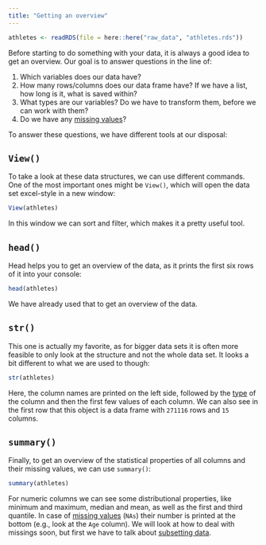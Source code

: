 ```yaml
---
title: "Getting an overview"
---
```


```r
athletes <- readRDS(file = here::here("raw_data", "athletes.rds"))
```

Before starting to do something with your data, it is always a good idea to get an overview. Our goal is to answer questions in the line of:

1.  Which variables does our data have?
2.  How many rows/columns does our data frame have? If we have a list, how long is it, what is saved within?
3.  What types are our variables? Do we have to transform them, before we can work with them?
4.  Do we have any [missing values](../missing/missings.qmd)?

To answer these questions, we have different tools at our disposal:

## `View()`

To take a look at these data structures, we can use different commands. One of the most important ones might be `View()`, which will open the data set excel-style in a new window:

```r
View(athletes)
```

In this window we can sort and filter, which makes it a pretty useful tool.

## `head()`

Head helps you to get an overview of the data, as it prints the first six rows of it into your console:

```r
head(athletes)
```

We have already used that to get an overview of the data.

## `str()`

This one is actually my favorite, as for bigger data sets it is often more feasible to only look at the structure and not the whole data set. It looks a bit different to what we are used to though:

```r
str(athletes)
```

Here, the column names are printed on the left side, followed by the [type]() of the column and then the first few values of each column. We can also see in the first row that this object is a data frame with `271116` rows and `15` columns.

## `summary()`

Finally, to get an overview of the statistical properties of all columns and their missing values, we can use `summary()`:

```r
summary(athletes)
```

For numeric columns we can see some distributional properties, like minimum and maximum, median and mean, as well as the first and third quantile. In case of [missing values](../missings/missings.qmd) (`NAs`) their number is printed at the bottom (e.g., look at the `Age` column). We will look at how to deal with missings soon, but first we have to talk about [subsetting data](../subsetting/subsetting.qmd).
